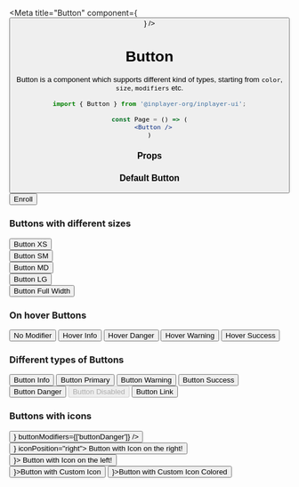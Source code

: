 
<Meta title="Button" component={<Button />} />

# Button

Button is a component which supports different kind of types, starting from `color`, `size`, `modifiers` etc.

```jsx
import { Button } from '@inplayer-org/inplayer-ui';

const Page = () => (
  <Button />
)
```

### Props
<Props of={Button} />

### Default Button
<Preview withSource="open">
  <Story name="default">
    <div>
        <Button>Enroll</Button>
    </div>
  </Story>
</Preview>

### Buttons with different sizes
<Preview withSource="open">
  <Story name="sizes">
    <SeparateElements>
      <Button sizeType="xs">Button XS</Button> <br />
      <Button sizeType="sm">Button SM</Button> <br />
      <Button sizeType="md">Button MD</Button> <br />
      <Button sizeType="lg">Button LG</Button> <br />
      <Button fullWidth>Button Full Width</Button> <br />
    </SeparateElements>
  </Story>
</Preview>

### On hover Buttons
<Preview withSource="open">
  <Story name="hover">
    <SeparateElements>
        <Button>No Modifier</Button> 
        <Button buttonModifiers={['hoverInfo']}>Hover Info</Button> 
        <Button buttonModifiers={['hoverDanger']}>Hover Danger</Button> 
        <Button buttonModifiers={['hoverWarning']}>Hover Warning</Button> 
        <Button buttonModifiers={['hoverSuccess']}>Hover Success</Button>
      </SeparateElements>
  </Story>
</Preview>

### Different types of Buttons
<Preview withSource="open">
  <Story name="types">
      <SeparateElements>
        <Button buttonModifiers={['buttonInfo']}>Button Info</Button>
        <Button buttonModifiers={['buttonPrimary']}>Button Primary</Button> 
        <Button buttonModifiers={['buttonWarning']}>Button Warning</Button> 
        <Button buttonModifiers={['buttonSuccess']}>Button Success</Button>
        <Button buttonModifiers={['buttonDanger']}>Button Danger</Button> 
        <Button disabled>Button Disabled</Button>
        <Button buttonModifiers={['buttonLink']}>Button Link</Button>
      </SeparateElements>
  </Story>
</Preview>

### Buttons with icons
<Preview withSource="open">
  <Story name="with icons">
    <SeparateElements>
        <Button fullHeight icon={<MdDelete />} buttonModifiers={['buttonDanger']} />
        <br />
        <Button buttonModifiers={['buttonDanger']} icon={<MdErrorOutline />} iconPosition="right">
          Button with Icon on the right!
        </Button>
        <br />
        <Button buttonModifiers={['buttonDanger']} icon={<MdErrorOutline />}>
          Button with Icon on the left!
        </Button>
        <br />
        <Button icon={<MdDelete />}>Button with Custom Icon</Button>
        <Button icon={<MdDelete color="red" />}>Button with Custom Icon Colored</Button>
    </SeparateElements>
  </Story>
</Preview>